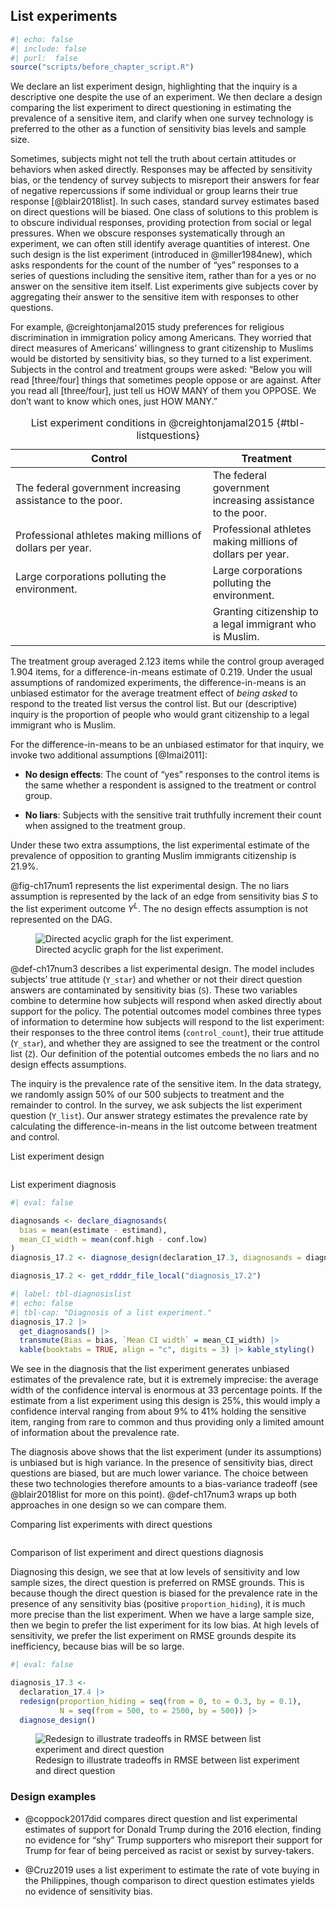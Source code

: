 ## List experiments 

```r
#| echo: false
#| include: false
#| purl:  false
source("scripts/before_chapter_script.R")
```

::: {.ddbox}
We declare an list experiment design, highlighting that the inquiry is a descriptive one despite the use of an experiment. We then declare a design comparing the list experiment to direct questioning in estimating the prevalence of a sensitive item, and clarify when one survey technology is preferred to the other as a function of sensitivity bias levels and sample size.
:::


Sometimes, subjects might not tell the truth about certain attitudes or behaviors when asked directly. Responses may be affected by sensitivity bias, or the tendency of survey subjects to misreport their answers for fear of negative repercussions if some individual or group learns their true response [@blair2018list]. In such cases, standard survey estimates based on direct questions will be biased. One class of solutions to this problem is to obscure individual responses, providing protection from social or legal pressures. When we obscure responses systematically through an experiment, we can often still identify average quantities of interest. One such design is the list experiment (introduced in @miller1984new), which asks respondents for the count of the number of "yes" responses to a series of questions including the sensitive item, rather than for a yes or no answer on the sensitive item itself. List experiments give subjects cover by aggregating their answer to the sensitive item with responses to other questions.

For example, @creightonjamal2015 study preferences for religious discrimination in immigration policy among Americans. They worried that direct measures of Americans' willingness to grant citizenship to Muslims would be distorted by sensitivity bias, so they turned to a list experiment. Subjects in the control and treatment groups were asked: "Below you will read [three/four] things that sometimes people oppose or are against. After you read all [three/four], just tell us HOW MANY of them you OPPOSE. We don’t want to know which ones, just HOW MANY."

| Control                                                                                           | Treatment                                                   |
| ------------------------------------------------------------------------------------------------- | ----------------------------------------------------------- |
| The federal government increasing assistance to the poor.                                         | The federal government increasing assistance to the poor.   |
| Professional athletes making millions of dollars per year.                                        | Professional athletes making millions of dollars per year.  |
| Large corporations polluting the environment.                                                     | Large corporations polluting the environment.               |
|                                                                                                   | Granting citizenship to a legal immigrant who is Muslim.    |

: List experiment conditions in @creightonjamal2015 {#tbl-listquestions} 

The treatment group averaged 2.123 items while the control group averaged 1.904 items, for a difference-in-means estimate of 0.219. Under the usual assumptions of randomized experiments, the difference-in-means is an unbiased estimator for the average treatment effect of *being asked* to respond to the treated list versus the control list. But our (descriptive) inquiry is the proportion of people who would grant citizenship to a legal immigrant who is Muslim.

For the difference-in-means to be an unbiased estimator for that inquiry, we invoke two additional assumptions [@Imai2011]:

- **No design effects**: The count of "yes" responses to the control items is the same whether a respondent is assigned to the treatment or control group. 

- **No liars**: Subjects with the sensitive trait truthfully increment their count when assigned to the treatment group. 

Under these two extra assumptions, the list experimental estimate of the prevalence of opposition to granting Muslim immigrants citizenship is 21.9%.

@fig-ch17num1 represents the list experimental design. The no liars assumption is represented by the lack of an edge from sensitivity bias $S$ to the list experiment outcome $Y^L$. The no design effects assumption is not represented on the DAG. 

![Directed acyclic graph for the list experiment.](/figures/figure-17-1){#fig-ch17num1}

@def-ch17num3 describes a list experimental design. The model includes subjects' true attitude (`Y_star`) and whether or not their direct question answers are contaminated by sensitivity bias (`S`). These two variables combine to determine how subjects will respond when asked directly about support for the policy. The potential outcomes model combines three types of information to determine how subjects will respond to the list experiment: their responses to the three control items (`control_count`), their true attitude (`Y_star`), and whether they are assigned to see the treatment or the control list (`Z`). Our definition of the potential outcomes embeds the no liars and no design effects assumptions. 

The inquiry is the prevalence rate of the sensitive item. In the data strategy, we randomly assign 50\% of our 500 subjects to treatment and the remainder to control. In the survey, we ask subjects the list experiment question (`Y_list`). Our answer strategy estimates the prevalence rate by calculating the difference-in-means in the list outcome between treatment and control.

::: {#def-ch17num3 .declaration} 

List experiment design

```r
```

:::



::: {#lem-ch17num2} 

List experiment diagnosis

```r
#| eval: false

diagnosands <- declare_diagnosands(
  bias = mean(estimate - estimand),
  mean_CI_width = mean(conf.high - conf.low)
)
diagnosis_17.2 <- diagnose_design(declaration_17.3, diagnosands = diagnosands)
```

```r
diagnosis_17.2 <- get_rdddr_file_local("diagnosis_17.2")
```

```r
#| label: tbl-diagnosislist
#| echo: false
#| tbl-cap: "Diagnosis of a list experiment."
diagnosis_17.2 |> 
  get_diagnosands() |> 
  transmute(Bias = bias, `Mean CI width` = mean_CI_width) |> 
  kable(booktabs = TRUE, align = "c", digits = 3) |> kable_styling()
```

We see in the diagnosis that the list experiment generates unbiased estimates of the prevalence rate, but it is extremely imprecise: the average width of the confidence interval is enormous at 33 percentage points. If the estimate from a list experiment using this design is 25%, this would imply a confidence interval ranging from about 9% to 41% holding the sensitive item, ranging from rare to common and thus providing only a limited amount of information about the prevalence rate.

:::

The diagnosis above shows that the list experiment (under its assumptions) is unbiased but is high variance. In the presence of sensitivity bias, direct questions are biased, but are much lower variance. The choice between these two technologies therefore amounts to a bias-variance tradeoff (see @blair2018list for more on this point). @def-ch17num3 wraps up both approaches in one design so we can compare them.

::: {#def-ch17num4 .declaration} 

Comparing list experiments with direct questions

```r
```

:::

::: {#lem-ch17num3} 

Comparison of list experiment and direct questions diagnosis

Diagnosing this design, we see that at low levels of sensitivity and low sample sizes, the direct question is preferred on RMSE grounds. This is because though the direct question is biased for the prevalence rate in the presence of any sensitivity bias (positive `proportion_hiding`), it is much more precise than the list experiment. When we have a large sample size, then we begin to prefer the list experiment for its low bias. At high levels of sensitivity, we prefer the list experiment on RMSE grounds despite its inefficiency, because bias will be so large. 

```r
#| eval: false

diagnosis_17.3 <- 
  declaration_17.4 |> 
  redesign(proportion_hiding = seq(from = 0, to = 0.3, by = 0.1), 
           N = seq(from = 500, to = 2500, by = 500)) |> 
  diagnose_design()
```

:::

![Redesign to illustrate tradeoffs in RMSE between list experiment and direct question](/figures/figure-17-2){#fig-ch17num2}

### Design examples

- @coppock2017did compares direct question and list experimental estimates of support for Donald Trump during the 2016 election, finding no evidence for "shy" Trump supporters who misreport their support for Trump for fear of being perceived as racist or sexist by survey-takers.

- @Cruz2019 uses a list experiment to estimate the rate of vote buying in the Philippines, though comparison to direct question estimates yields no evidence of sensitivity bias.
